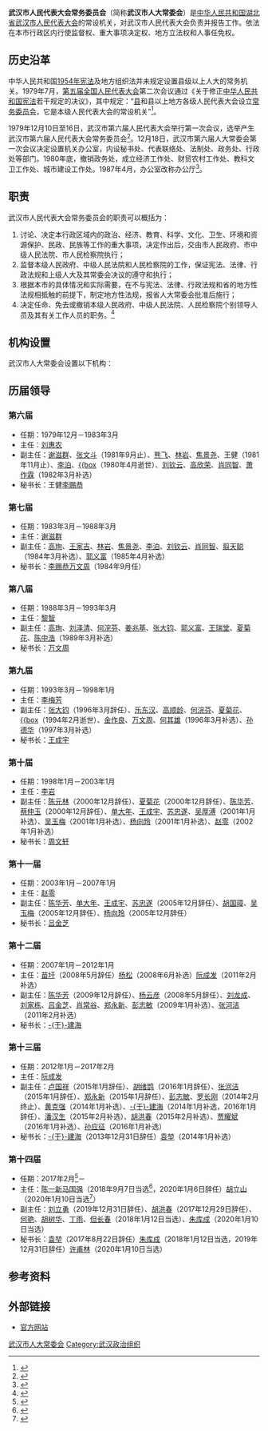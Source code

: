 {{Infobox PRCG
|机构名称=武汉市人民代表大会<br/>常务委员会
|标志1=National Emblem of the People's Republic of China (2).svg
|标志1说明=[[s:国务院关于国家行政机关和企业事业单位社会团体印章管理的规定|1999年规定]]：[[印章|印章]][[直径|直径]]4.5[[厘米|厘米]]，中央刊[[中华人民共和国国徽|国徽]]。
|届数=十四
|任期始=2017年2月
|任期终=
|人员名称=现任领导
|人员链接=
|职位1=主任
|人员1=[[胡立山|胡立山]]
|职位2=副主任
|人员2=[[何艳|何艳]]、[[胡树华|胡树华]]、[[丁雨|丁雨]]、[[但长春|但长春]]、[[朱库成|朱库成]]
|人数2=5
|职位3=[[秘书长|秘书长]]
|人员3=[[许甫林|许甫林]]
|授权法源=[[s:中华人民共和国宪法|中华人民共和国宪法]]
|组织法规=[[s:中华人民共和国地方各级人民代表大会和地方各级人民政府组织法|中华人民共和国地方各级人民代表大会和地方各级人民政府组织法]]
|业务上级机构=[[湖北省人民代表大会常务委员会|湖北省人民代表大会常务委员会]]
|组织上级机构=[[武汉市人民代表大会|武汉市人民代表大会]]
|中共上级=[[中国共产党武汉市委员会|中国共产党武汉市委员会]]
|中共本级=中共武汉市人大常委会[[党组|党组]]
|机构类型=地方国家权力机关的常设机关
|行政级别=副省级
|场所1=武汉市人大常委会办公厅
|地址1=中国[[湖北省|湖北省]][[武汉市|武汉市]][[江岸区|江岸区]]沿江大道222号
|电话1={{tel|86|27|82713510}}
|邮编1=430015
|时期1=
|机构1=
|网站=武汉人大网
|网址=http://www.whrd.gov.cn/
|a=[[中国共产党武汉市委员会|中国共产党武汉市委员会]]
|b=[[武汉市人民代表大会|武汉市人民代表大会]]
|c=[[武汉市人民政府|武汉市人民政府]]
|d=[[中国人民政治协商会议武汉市委员会|中国人民政治协商会议武汉市委员会]]
|e=[[武汉市监察委员会|武汉市监察委员会]]
}}

'''武汉市人民代表大会常务委员会'''（简称'''武汉市人大常委会'''）是[[中华人民共和国|中华人民共和国]][[湖北省|湖北省]][[武汉市人民代表大会|武汉市人民代表大会]]的常设机关，对武汉市人民代表大会负责并报告工作。依法在本市行政区内行使监督权、重大事项决定权、地方立法权和人事任免权。

== 历史沿革 ==
中华人民共和国[[中华人民共和国宪法_(1954年)|1954年宪法]]及地方组织法并未规定设置县级以上人大的常务机关。1979年7月，[[第五届全国人民代表大会|第五届全国人民代表大会]]第二次会议通过《关于修正[[中华人民共和国宪法|中华人民共和国宪法]]若干规定的决议》，其中规定：“[[县|县]]和县以上地方各级人民代表大会设立[[常务委员会|常务委员会]]，它是本级人民代表大会的常设机关”<ref>{{cite web |title=第五届全国人民代表大会第二次会议关于修正《中华人民共和国宪法》若干规定的决议 |url=http://www.npc.gov.cn/wxzl/wxzl/2000-12/06/content_4374.htm |publisher=全国人民代表大会 |date=2000-12-06 |accessdate=2020-08-10 |archive-date=2014-01-19 |archive-url=https://web.archive.org/web/20140119051810/http://www.npc.gov.cn/wxzl/wxzl/2000-12/06/content_4374.htm |dead-url=yes }}</ref>。

1979年12月10日至16日，武汉市第六届人民代表大会举行第一次会议，选举产生武汉市第六届人民代表大会常务委员会<ref>{{cite book |editor=武汉改革志编纂委员会 |title=武汉改革志 |date=2001 |publisher=武汉出版社 |isbn=9787543023345 |page=368}}</ref>。12月18日，武汉市第六届人大常委会第一次会议决定设置机关办公室，内设秘书处、代表联络处、法制处、政务处、行政处等部门。1980年底，撤销政务处，成立经济工作处、财贸农村工作处、教科文卫工作处、城市建设工作处。1987年4月，办公室改称办公厅<ref>{{cite book |editor=武汉地方志编纂委员会 |title=武汉市志(1980-2000)·政治·上 |date=2006 |publisher=武汉出版社 |page=221}}</ref>。

== 职责 ==
武汉市人民代表大会常务委员会的职责可以概括为：
#讨论、决定本行政区域内的政治、经济、教育、科学、文化、卫生、环境和资源保护、民政、民族等工作的重大事项，决定作出后，交由市人民政府、市中级人民法院、市人民检察院执行；
#监督本级人民政府、中级人民法院和人民检察院的工作，保证宪法、法律、行政法规和上级人大及其常委会决议的遵守和执行；
#根据本市的具体情况和实际需要，在不与宪法、法律、行政法规和省的地方性法规相抵触的前提下，制定地方性法规，报省人大常委会批准后施行；
#决定任命、免去或撤销本级人民政府、中级人民法院、人民检察院个别领导人员及其有关工作人员的职务。<ref>{{cite web |title=武汉市人大及其常委会简介 |url=http://www.hb.xinhuanet.com/jgdh/whrd.htm |publisher=新华网 |accessdate=2020-08-10 |archive-date=2020-08-09 |archive-url=https://web.archive.org/web/20200809144520/http://www.hb.xinhuanet.com/jgdh/whrd.htm |dead-url=no }}</ref>

== 机构设置 ==
武汉市人大常委会设置以下机构：
{{columns-list|2|
*武汉市人大常委会办公厅
**秘书处
**人事处
**机关党委
**行政处
**机要文书处
**信访办公室
**离退休干部处
*武汉市人大常委会研究室
**综合调研处
**宣传处
*武汉市人大常委会法规工作室
**综合处
**一处
**二处
*武汉市人大常委会预算工作委员会
*武汉市人大常委会代表工作委员会
}}

== 历届领导 ==
=== 第六届 ===
* 任期：1979年12月－1983年3月
* 主任：[[刘惠农|刘惠农]]
* 副主任：[[谢滋群|谢滋群]]、[[张文斗_(1919年)|张文斗]]（1981年9月止）、[[熊飞_(1904年)|熊飞]]、[[林岩|林岩]]、[[焦景尧|焦景尧]]、王健（1981年11月止）、[[李泊|李泊]]、[[彭杰如|{{box]]（1980年4月逝世）、[[刘钦云|刘钦云]]、[[高欣荣|高欣荣]]、[[肖同智|肖同智]]、[[萧作霖_(1908年)|萧作霖]]（1982年3月补选）
* 秘书长：王健{{to}}[[李赐恭|李赐恭]]

=== 第七届 ===
* 任期：1983年3月－1988年3月
* 主任：[[谢滋群|谢滋群]]
* 副主任：[[高珣|高珣]]、[[王家吉|王家吉]]、[[林岩|林岩]]、[[焦景尧|焦景尧]]、[[李泊|李泊]]、[[刘钦云|刘钦云]]、[[肖同智|肖同智]]、[[翦天聪|翦天聪]]（1984年3月补选）、[[郭义富|郭义富]]（1985年4月补选）
* 秘书长：[[李赐恭|李赐恭]]{{to}}[[万文周|万文周]]（1984年9月任）

=== 第八届 ===
* 任期：1988年3月－1993年3月
* 主任：[[黎智|黎智]]
* 副主任：[[高珣|高珣]]、[[刘泽清_(1927年)|刘泽清]]、[[何浣芬|何浣芬]]、[[姜兆基|姜兆基]]、[[张大钧|张大钧]]、[[郭义富|郭义富]]、[[王瑞堂|王瑞堂]]、[[夏菊花|夏菊花]]、[[陈中浩|陈中浩]]（1989年3月补选）
* 秘书长：[[万文周|万文周]]

=== 第九届 ===
* 任期：1993年3月－1998年1月
* 主任：[[李梅芳_(1935年)|李梅芳]]
* 副主任：[[张大钧|张大钧]]（1996年3月辞任）、[[乐东汉|乐东汉]]、[[高顺龄|高顺龄]]、[[何浣芬|何浣芬]]、[[夏菊花|夏菊花]]、[[陈中浩|{{box]]（1994年2月逝世）、[[金作良|金作良]]、[[万文周|万文周]]、[[何其雄|何其雄]]（1996年3月补选）、[[孙德华|孙德华]]（1997年3月补选）
* 秘书长：[[王成宇|王成宇]]

=== 第十届 ===
* 任期：1998年1月－2003年1月
* 主任：[[李岩_(消歧义)|李岩]]
* 副主任：[[陈元林|陈元林]]（2000年12月辞任）、[[夏菊花|夏菊花]]（2000年12月辞任）、[[陈华芳|陈华芳]]、[[蔡仲玉|蔡仲玉]]（2000年12月辞任）、[[单大年|单大年]]、[[王成宇|王成宇]]、[[苏忠遂|苏忠遂]]、[[吴厚溥|吴厚溥]]（2001年1月补选）、[[吴玉梅|吴玉梅]]（2001年1月补选）、[[杨向玲|杨向玲]]（2001年1月补选）、[[赵零|赵零]]（2002年1月补选）
* 秘书长：[[周文轩|周文轩]]

=== 第十一届 ===
* 任期：2003年1月－2007年1月
* 主任：[[赵零|赵零]]
* 副主任：[[陈华芳|陈华芳]]、[[单大年|单大年]]、[[王成宇|王成宇]]、[[苏忠遂|苏忠遂]]（2005年12月辞任）、[[胡国璋|胡国璋]]、[[吴玉梅|吴玉梅]]（2005年12月辞任）、[[杨向玲|杨向玲]]（2005年12月辞任）
* 秘书长：[[吕金芝|吕金芝]]

=== 第十二届 ===
* 任期：2007年1月－2012年1月
* 主任：[[苗圩|苗圩]]（2008年5月辞任）{{to}}[[杨松_(1950年)|杨松]]（2008年6月补选）{{to}}[[阮成发|阮成发]]（2011年2月补选）
* 副主任：[[陈华芳|陈华芳]]（2009年12月辞任）、[[杨云彦|杨云彦]]（2008年5月辞任）、[[刘龙成|刘龙成]]、[[刘家栋|刘家栋]]、[[吕金芝|吕金芝]]、[[肖常谷|肖常谷]]、[[郑永新|郑永新]]、[[彭志敏|彭志敏]]（2009年1月补选）、[[张河洁|张河洁]]（2011年2月补选）
* 秘书长：[[于建海|-{于}-建海]]

=== 第十三届 ===
* 任期：2012年1月－2017年2月
* 主任：[[阮成发|阮成发]]
* 副主任：[[卢国祥|卢国祥]]（2015年1月辞任）、[[胡绪鹍|胡绪鹍]]（2016年1月辞任）、[[张河洁|张河洁]]（2015年1月辞任）、[[郑永新|郑永新]]（2015年1月辞任）、[[彭志敏|彭志敏]]、[[罗长刚|罗长刚]]（2014年2月终止）、[[黄克强_(1955年)|黄克强]]（2014年1月补选）、[[于建海|-{于}-建海]]（2014年1月补选，2016年1月辞任）、[[潘汉生|潘汉生]]（2015年2月补选）、[[胡洪春|胡洪春]]（2015年2月补选）、[[贾耀斌|贾耀斌]]（2016年1月补选）、[[孙应征|孙应征]]（2016年1月补选）
* 秘书长：[[于建海|-{于}-建海]]（2013年12月31日辞任）{{to}}[[袁堃|袁堃]]（2014年1月补选）

=== 第十四届 ===
* 任期：2017年2月<ref>{{cite web |title=陈一新当选武汉市人大常委会主任 万勇当选武汉市长 |url=http://news.cjn.cn/sywh/201702/t2964569.htm |publisher=[[长江日报|长江日报]] |date=2017-02-19 |access-date=2020-08-10 |archive-date=2019-02-10 |archive-url=https://web.archive.org/web/20190210155823/http://news.cjn.cn/sywh/201702/t2964569.htm |dead-url=no }}</ref>－
* 主任：[[陈一新_(1959年)|陈一新]]{{to}}[[马国强|马国强]]（2018年9月7日当选<ref>{{cite web |title=马国强当选武汉市人大常委会主任 周先旺当选市长 |url=http://district.ce.cn/newarea/sddy/201809/07/t20180907_30237433.shtml |publisher=中国经济网 |date=2018-09-07 |access-date=2020-08-10 |archive-date=2019-12-02 |archive-url=https://web.archive.org/web/20191202013641/http://district.ce.cn/newarea/sddy/201809/07/t20180907_30237433.shtml |dead-url=no }}</ref>，2020年1月6日辞任）{{to}}[[胡立山|胡立山]]（2020年1月10日当选<ref>{{cite web |author=张芹 |title=胡立山当选武汉市人大常委会主任 |url=http://www.chinanews.com/gn/2020/01-10/9056462.shtml |publisher=[[中国新闻网|中国新闻网]] |date=2020-01-10 |access-date=2020-08-10 |archive-date=2020-01-11 |archive-url=https://web.archive.org/web/20200111141058/http://www.chinanews.com/gn/2020/01-10/9056462.shtml |dead-url=no }}</ref>）
* 副主任：[[刘立勇|刘立勇]]（2019年12月31日辞任）、[[胡洪春|胡洪春]]（2017年12月29日辞任）、[[何艳|何艳]]、[[胡树华|胡树华]]、[[丁雨|丁雨]]、[[但长春|但长春]]（2018年1月12日当选）、[[朱库成|朱库成]]（2020年1月10日当选）
* 秘书长：[[袁堃|袁堃]]（2017年8月22日辞任）{{to}}[[朱库成|朱库成]]（2018年1月12日当选，2019年12月31日辞任）{{to}}[[许甫林|许甫林]]（2020年1月10日当选）

== 参考资料 ==
{{Reflist}}

== 外部链接 ==
* [http://www.whrd.gov.cn/ 官方网站] {{Wayback|url=http://www.whrd.gov.cn/ |date=20190421092706 }}

{{国家机关|武汉市|level=中级}}
{{湖北省各地市州|人民代表大会常务委员会}}
{{portal bar|湖北|武汉|政治}}
{{Authority control}}
[[Category:武汉市人大常委会|]]
[[Category:武汉政治组织|Category:武汉政治组织]]